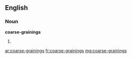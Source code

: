 ==English==

===Noun===
'''coarse-grainings'''

# {{plural of|coarse-graining}}

[[ar:coarse-grainings]]
[[fr:coarse-grainings]]
[[mg:coarse-grainings]]